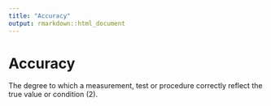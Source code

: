 ```yaml
---
title: "Accuracy"
output: rmarkdown::html_document
---
```


# Accuracy

The degree to which a  measurement, test  or procedure correctly reflect the true  value or condition (2).
